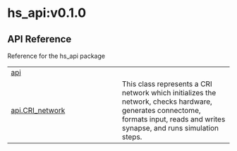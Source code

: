 # hs_api:v0.1.0

## API Reference

Reference for the hs_api package

| | |
| --- | --- |
| [api](api.qmd#hs_api.api) |  |
| [api.CRI_network](api.CRI_network.qmd#hs_api.api.CRI_network) | This class represents a CRI network which initializes the network, checks hardware, generates connectome, formats input, reads and writes synapse, and runs simulation steps. |
